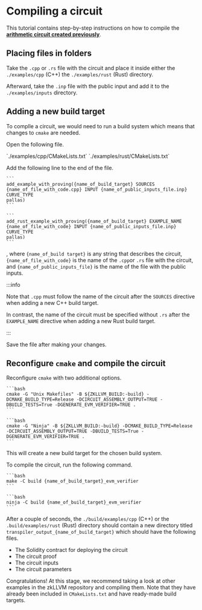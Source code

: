 
# Compiling a circuit

This tutorial contains step-by-step instructions on how to compile the [**arithmetic circuit created previously**](./writing-a-simple-circuit).

## Placing files in folders

Take the `.cpp` or `.rs` file with the circuit and place it inside either the `./examples/cpp` (C++) the `./examples/rust` (Rust) directory.

Afterward, take the `.inp` file with the public input and add it to the `./examples/inputs` directory.

## Adding a new build target

To complle a circuit, we would need to run a build system which means that changes to `cmake` are needed.

Open the following file.

<Tabs groupId='language'>
  <TabItem value='cpp' label='C++'>
    `./examples/cpp/CMakeLists.txt`
  </TabItem>
  <TabItem value='rust' label='Rust'>
    `./examples/rust/CMakeLists.txt`
  </TabItem>
</Tabs>

Add the following line to the end of the file.

<Tabs groupId='language'>
  <TabItem value='cpp' label='C++'>

    ```
    add_example_with_proving({name_of_build_target} SOURCES {name_of_file_with_code.cpp} INPUT {name_of_public_inputs_file.inp} CURVE_TYPE
    pallas)
    ```

  </TabItem>
  <TabItem value='rust' label='Rust'>

    ```
    add_rust_example_with_proving({name_of_build_target} EXAMPLE_NAME {name_of_file_with_code} INPUT {name_of_public_inputs_file.inp} CURVE_TYPE
    pallas)
    ```

  </TabItem>
</Tabs>

, where `{name_of_build target}` is any string that describes the circuit, `{name_of_file_with_code}` is the name of the `.cpp`or `.rs` file with the circuit, and `{name_of_public_inputs_file}` is the name of the file with the public inputs.

:::info

Note that `.cpp` must follow the name of the circuit after the `SOURCES` directive when adding a new C++ build target.

In contrast, the name of the circuit must be specified without `.rs` after the `EXAMPLE_NAME` directive when adding a new Rust build target.

:::

Save the file after making your changes.

## Reconfigure `cmake` and compile the circuit

Reconfigure `cmake` with two additional options.

<Tabs groupId='buildSystem'>
  <TabItem value='unix' label='Unix'>

    ```bash
    cmake -G "Unix Makefiles" -B ${ZKLLVM_BUILD:-build} -DCMAKE_BUILD_TYPE=Release -DCIRCUIT_ASSEMBLY_OUTPUT=TRUE -DBUILD_TESTS=True -DGENERATE_EVM_VERIFIER=TRUE .
    ```

  </TabItem>
  <TabItem value='ninja' label='Ninja'>

    ```bash
    cmake -G "Ninja" -B ${ZKLLVM_BUILD:-build} -DCMAKE_BUILD_TYPE=Release -DCIRCUIT_ASSEMBLY_OUTPUT=TRUE -DBUILD_TESTS=True -DGENERATE_EVM_VERIFIER=TRUE .
    ```

  </TabItem>
</Tabs>

This will create a new build target for the chosen build system.

To compile the circuit, run the following command.

<Tabs groupId='buildSystem'>
  <TabItem value='unix' label='Unix'>

    ```bash
    make -C build {name_of_build_target}_evm_verifier
    ```

  </TabItem>
  <TabItem value='ninja' label='Ninja'>

    ```bash
    ninja -C build {name_of_build_target}_evm_verifier
    ```

  </TabItem>
</Tabs>

After a couple of seconds, the `./build/examples/cpp` (C++) or the `.build/examples/rust` (Rust) directory should contain a new directory titled `transpiler_output_{name_of_build_target}` which should have the following files.

- The Solidity contract for deploying the circuit
- The circuit proof
- The circuit inputs
- The circuit parameters

Congratulations! At this stage, we recommend taking a look at other examples in the zkLLVM repository and compiling them. Note that they have already been included in `CMakeLists.txt` and have ready-made build targets.
